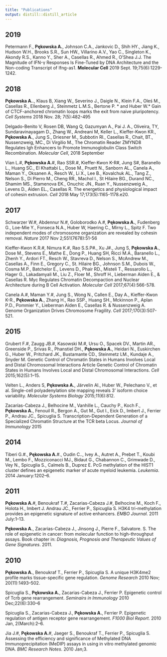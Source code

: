 ```yaml
---
title: "Publications"
output: distill::distill_article
---
```


<link rel="stylesheet" href="styles.css" type="text/css">

## 2019

Petermann F., **Pękowska A.**, Johnson C.A., Jankovic D., Shih HY., Jiang K., Hudson W.H., Brooks S.R., Sun HW., Villarino A.V., Yao C., Singleton K., Akondy R.S., Kanno Y., Sher A., Casellas R., Ahmed R., O'Shea J.J.
The Magnitude of IFN-γ Responses Is Fine-Tuned by DNA Architecture and the Non-coding Transcript of Ifng-as1. **Molecular Cell** 2019 Sept. 19;75(6):1229-1242.

## 2018

**Pękowska A.**., Klaus B, Xiang W., Severino J., Daigle N., Klein F.A., Oleś M., Casellas R., Ellenberg J., Steinmetz L.M.S., Bertone P. * and Huber W.* Gain of CTCF-anchored chromatin loops marks the exit from naive pluripotency. *Cell Systems* 2018 Nov. 28; 7(5):482-495

Delgado-Benito V, Rosen DB, Wang Q, Gazumyan A., Pai J. A., Oliveira, TY, Sundaravinayagam D., Zhang W., Andreani M, Keller L., Kieffer-Kwon KR., **Pękowska A.**, Jung S., Driesner M., Subbotin RI., Casellas R., Chait, BT., Nussenzweig, MC., Di Virgilio M., The Chromatin Reader ZMYND8 Regulates Igh Enhancers to Promote Immunoglobulin Class Switch Recombination. *Molecular Cell*, 2018 September

Vian L.#, **Pękowska A.**#, Rao SSR.#, Kieffer-Kwon K-R#, Jung S#, Baranello L., Huang SC., El Khattabi L., Dose M., Pruett N., Sanborn AL., Canela A., Maman Y., Oksanen A., Resch W., Li X., Lee B., Kovalchuk AL., Tang Z., Nelson S., Di Pierro M., Cheng RR., Machol I., St Hilaire BG., Durand NC., Shamim MS., Stamenova EK., Onuchic JN., Ruan Y., Nussenzweig A., Levens D., Aiden EL., Casellas R. The energetics and physiological impact of cohesin extrusion. *Cell* 2018 May 17;173(5):1165-1178.e20.

## 2017
Schwarzer W.#, Abdennur N.#, Goloborodko A.#, **Pękowska A.**, Fudenberg G., Loe-Mie Y., Fonseca N.A., Huber W, Haering C., Mirny L., Spitz F. Two independent modes of chromosome organization are revealed by cohesin removal. *Nature* 2017 Nov 2;551(7678):51-56

Kieffer-Kwon K.R.#, Nimura K.#, Rao S.S.P#., Xu J#., Jung S, **Pękowska A.**, Dose M., Stevens E., Mathe E., Dong P., Huang SH, Ricci M.A., Baranello L., Zhenh Y., Ardori FT., Resch W., Stavreva D., Nelson S., McAndrew M., Casellas A., Finn E., Gregory C., St. Hilaire BG., Johnson S.M., Dubois W., Cosma M.P., Batchelor E., Levens D., Phair RD., Misteli T., Ressarollo L., Hager G., Lakadamyali M., Liu Z., Floer M., Shroff H., Lieberman Aiden E., & Casellas R. Myc Regulates Chromatin Decompaction and Nuclear Architecture during B Cell Activation. *Molecular Cell* 2017;67(4):566-578.

Canela A.#, Maman Y.#, Jung S., Wong N., Callen E., Day A., Kieffer-Kwon K-R., **Pękowska A.**, Zhang H., Rao SSP., Huang SH., Mckinnon P., Aplan P.D., Pommier Y., Lieberman Aiden E., Casellas R. & Nussenzweig A. Genome Organization Drives Chromosome Fragility. *Cell* 2017;170(3):507-521.

## 2015

Grubert F.#, Zaugg JB.#, Kasowski M.#, Ursu O., Spacek DV., Martin AR., Greenside P., Srivas R., Phanstiel DH., **Pękowska A.**, Heidari N., Euskirchen G., Huber W., Pritchard JK., Bustamante CD., Steinmetz LM., Kundaje A., Snyder M. Genetic Control of Chromatin States in Humans Involves Local and Distal Chromosomal Interactions Article Genetic Control of Chromatin States in Humans Involves Local and Distal Chromosomal Interactions. *Cell* 2015;162(5):1–15.


Velten L., Anders S, **Pękowska A.**, Järvelin AI., Huber W., Pelechano V., et al. Single-cell polyadenylation site mapping reveals 3’ isoform choice variability. *Molecular Systems Biology* 2015;11(6):812.


Zacarías-Cabeza J., Belhocine M., Vanhille L., Cauchy P., Koch F., **Pękowska A.**, Fenouil R., Bergon A., Gut M., Gut I., Eick D., Imbert J., Ferrier P., Andrau JC., Spicuglia S. Transcription-Dependent Generation of a Specialized Chromatin Structure at the TCR beta Locus. *Journal of Immunology* 2015

## 2014

Tiberi G.#., **Pękowska A.**#., Oudin C.., Ivey A., Autret A., Prebet T., Koubi M., Lembo F., Mozziconacci MJ., Bidaut G., Chabannon C., Grimwade D., Vey N., Spicuglia S., Calmels B., Duprez E. PcG methylation of the HIST1 cluster defines an epigenetic marker of acute myeloid leukemia. *Leukemia*. 2014 January:1202–6. 

## 2011

**Pękowska A.**#, Benoukraf T.#, Zacarias-Cabeza J.#, Belhocine M., Koch F., Holota H., Imbert J. Andrau JC., Ferrier P., Spicuglia S. H3K4 tri-methylation provides an epigenetic signature of active enhancers. *EMBO Journal*. 2011 July:1–13. 

**Pękowska A.**, Zacarias-Cabeza J., Jinsong J., Pierre F., Salvatore. S. The role of epigenetic in cancer: from molecular function to high-throughput assays. Book chapter in: *Diagnosis, Prognosis and Therapeutic Values of Gene Signatures*. 2011. 

## 2010

**Pękowska A.**, Benoukraf T., Ferrier P., Spicuglia S. A unique H3K4me2 profile marks tissue-specific gene regulation. *Genome Research* 2010 Nov; 20(11):1493–502. 

Spicuglia S., **Pękowska A.**, Zacarias-Cabeza J., Ferrier P. Epigenetic control of Tcrb gene rearrangement. *Seminairs in Immunology* 2010 Dec;22(6):330–6

Spicuglia S., Zacarias-Cabeza J., **Pękowska A.**, Ferrier P. Epigenetic regulation of antigen receptor gene rearrangement. *F1000 Biol Report*. 2010 Jan, 2(March):2–6.

Jia J.#, **Pękowska A.**#, Jaeger S., Benoukraf T., Ferrier P., Spicuglia S. Assessing the efficiency and significance of Methylated DNA Immunoprecipitation (MeDIP) assays in using in vitro methylated genomic DNA. *BMC Research Notes*. 2010 Jan;3. 




